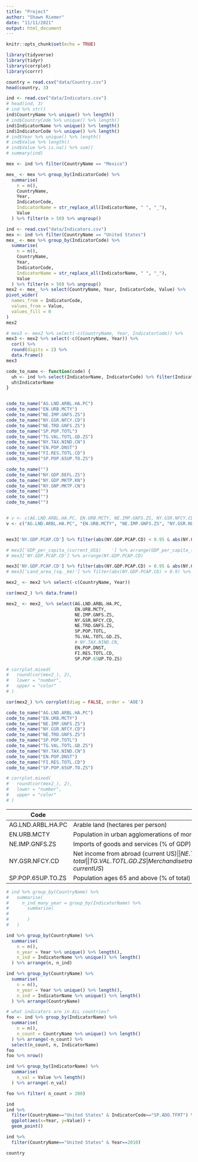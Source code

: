 ```yaml
---
title: "Project"
author: "Shawn Riemer"
date: "11/11/2021"
output: html_document
---
```


```r
knitr::opts_chunk$set(echo = TRUE)
```

```r
library(tidyverse)
library(tidyr)
library(corrplot)
library(corrr)
```

```r
country = read.csv("data/Country.csv")
head(country, 3)
```

```r
ind <- read.csv("data/Indicators.csv")
# head(ind, 3)
# ind %>% str()
ind$CountryName %>% unique() %>% length()
# ind$CountryCode %>% unique() %>% length()
ind$IndicatorName %>% unique() %>% length()
ind$IndicatorCode %>% unique() %>% length()
# ind$Year %>% unique() %>% length()
# ind$Value %>% length()
# ind$Value %>% is.na() %>% sum()
# summary(ind)
```


```r
mex <- ind %>% filter(CountryName == "Mexico")

mex_ <- mex %>% group_by(IndicatorCode) %>% 
  summarise(
    n = n(),
    CountryName,
    Year,
    IndicatorCode,
    IndicatorName = str_replace_all(IndicatorName, " ", "_"),
    Value
  ) %>% filter(n > 50) %>% ungroup()
```


```r
ind <- read.csv("data/Indicators.csv")
mex <- ind %>% filter(CountryName == "United States")
mex_ <- mex %>% group_by(IndicatorCode) %>% 
  summarise(
    n = n(),
    CountryName,
    Year,
    IndicatorCode,
    IndicatorName = str_replace_all(IndicatorName, " ", "_"),
    Value
  ) %>% filter(n > 50) %>% ungroup()
mex2 <- mex_ %>% select(CountryName, Year, IndicatorCode, Value) %>%
pivot_wider(
  names_from = IndicatorCode,
  values_from = Value,
  values_fill = 0
)
mex2
```


```r
# mex3 <- mex2 %>% select(-c(CountryName, Year, IndicatorCode)) %>% 
mex3 <- mex2 %>% select(-c(CountryName, Year)) %>% 
  cor() %>% 
  round(digits = 2) %>% 
  data.frame()
mex3

code_to_name <- function(code) {
  uh <- ind %>% select(IndicatorName, IndicatorCode) %>% filter(IndicatorCode == code) %>% unique()
  uh$IndicatorName
}


code_to_name("AG.LND.ARBL.HA.PC")
code_to_name("EN.URB.MCTY")
code_to_name("NE.IMP.GNFS.ZS")
code_to_name("NY.GSR.NFCY.CD")
code_to_name("NE.TRD.GNFS.ZS")
code_to_name("SP.POP.TOTL")
code_to_name("TG.VAL.TOTL.GD.ZS")
code_to_name("NY.TAX.NIND.CN")
code_to_name("EN.POP.DNST")
code_to_name("FI.RES.TOTL.CD")
code_to_name("SP.POP.65UP.TO.ZS")

code_to_name("")
code_to_name("NY.GDP.DEFL.ZS")
code_to_name("NY.GDP.MKTP.KN")
code_to_name("NY.GNP.MKTP.CN")
code_to_name("")
code_to_name("")
code_to_name("")


# v <- c(AG.LND.ARBL.HA.PC, EN.URB.MCTY, NE.IMP.GNFS.ZS, NY.GSR.NFCY.CD, NE.TRD.GNFS.ZS, SP.POP.TOTL, TG.VAL.TOTL.GD.ZS, NY.TAX.NIND.CN, EN.POP.DNST, FI.RES.TOTL.CD, SP.POP.65UP.TO.ZS)
v <- c("AG.LND.ARBL.HA.PC", "EN.URB.MCTY", "NE.IMP.GNFS.ZS", "NY.GSR.NFCY.CD", "NE.TRD.GNFS.ZS", "SP.POP.TOTL", "TG.VAL.TOTL.GD.ZS", "NY.TAX.NIND.CN", "EN.POP.DNST", "FI.RES.TOTL.CD", "SP.POP.65UP.TO.ZS")



```


```r
mex3['NY.GDP.PCAP.CD'] %>% filter(abs(NY.GDP.PCAP.CD) < 0.95 & abs(NY.GDP.PCAP.CD) > 0.3) %>% arrange(-abs(NY.GDP.PCAP.CD))
```


```r
# mex3['GDP_per_capita_(current_US$)	'] %>% arrange(GDP_per_capita_(current_US$))
# mex3['NY.GDP.PCAP.CD'] %>% arrange(NY.GDP.PCAP.CD)

mex3['NY.GDP.PCAP.CD'] %>% filter(abs(NY.GDP.PCAP.CD) > 0.95 & abs(NY.GDP.PCAP.CD) < 1) %>% arrange(NY.GDP.PCAP.CD)
# mex3['Land_area_(sq._km)'] %>% filter(abs(NY.GDP.PCAP.CD) > 0.9) %>% arrange(NY.GDP.PCAP.CD)

mex2_ <- mex2 %>% select(-c(CountryName, Year))

cor(mex2_) %>% data.frame()
```


```r
mex2_ <- mex2_ %>% select(AG.LND.ARBL.HA.PC,
                          EN.URB.MCTY,
                          NE.IMP.GNFS.ZS,
                          NY.GSR.NFCY.CD,
                          NE.TRD.GNFS.ZS,
                          SP.POP.TOTL,
                          TG.VAL.TOTL.GD.ZS,
                          # NY.TAX.NIND.CN,
                          EN.POP.DNST,
                          FI.RES.TOTL.CD,
                          SP.POP.65UP.TO.ZS)

# corrplot.mixed(
#   round(cor(mex2_), 2),
#   lower = "number",
#   upper = "color"
# )

cor(mex2_) %>% corrplot(diag = FALSE, order = 'AOE')

code_to_name("AG.LND.ARBL.HA.PC")
code_to_name("EN.URB.MCTY")
code_to_name("NE.IMP.GNFS.ZS")
code_to_name("NY.GSR.NFCY.CD")
code_to_name("NE.TRD.GNFS.ZS")
code_to_name("SP.POP.TOTL")
code_to_name("TG.VAL.TOTL.GD.ZS")
code_to_name("NY.TAX.NIND.CN")
code_to_name("EN.POP.DNST")
code_to_name("FI.RES.TOTL.CD")
code_to_name("SP.POP.65UP.TO.ZS")

# corrplot.mixed(
#   round(cor(mex2_), 2),
#   lower = "number",
#   upper = "color"
# )
```

| Code | Name |
|-|-|
| AG.LND.ARBL.HA.PC  |  Arable land (hectares per person) |
| EN.URB.MCTY  |  Population in urban agglomerations of more than 1 million |
| NE.IMP.GNFS.ZS  |  Imports of goods and services (% of GDP) |
| NY.GSR.NFCY.CD  |  Net income from abroad (current US$) |
| NE.TRD.GNFS.ZS  |  Trade (% of GDP) |
| SP.POP.TOTL  |  Population, total |
| TG.VAL.TOTL.GD.ZS  |  Merchandise trade (% of GDP) |
| NY.TAX.NIND.CN  |  Net taxes on products (current LCU) |
| EN.POP.DNST  |  Population density (people per sq. km of land area) |
| FI.RES.TOTL.CD  |  Total reserves (includes gold, current US$) |
| SP.POP.65UP.TO.ZS  |  Population ages 65 and above (% of total) |


```r
# ind %>% group_by(CountryName) %>% 
#   summarise(
#     n_ind_many_year = group_by(IndicatorName) %>% 
#       summarise(
#         
#       )
#   )

ind %>% group_by(CountryName) %>% 
  summarise(
    n = n(),
    n_year = Year %>% unique() %>% length(),
    n_ind = IndicatorName %>% unique() %>% length()
  ) %>% arrange(n, n_ind)

ind %>% group_by(CountryName) %>% 
  summarise(
    n = n(),
    n_year = Year %>% unique() %>% length(),
    n_ind = IndicatorName %>% unique() %>% length()
  ) %>% arrange(CountryName)
```

```r
# what indicators are in ALL countries?
foo <- ind %>% group_by(IndicatorName) %>% 
  summarise(
    n = n(),
    n_count = CountryName %>% unique() %>% length()
  ) %>% arrange(-n_count) %>% 
  select(n_count, n, IndicatorName)
foo
foo %>% nrow()
```
```r
ind %>% group_by(IndicatorName) %>% 
  summarise(
    n_val = Value %>% length()
  ) %>% arrange(-n_val)
```



```r
foo %>% filter( n_count > 200)
```



```r
ind
ind %>%
  filter(CountryName=="United States" & IndicatorCode=="SP.ADO.TFRT") %>%
  ggplot(aes(x=Year, y=Value)) +
  geom_point()
```

```r
ind %>%
  filter(CountryName=="United States" & Year==2010)
```

```r
country
```

